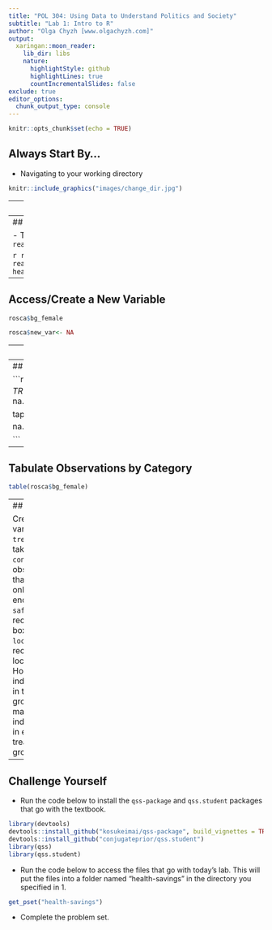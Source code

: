 ```yaml
---
title: "POL 304: Using Data to Understand Politics and Society"
subtitle: "Lab 1: Intro to R"
author: "Olga Chyzh [www.olgachyzh.com]"
output:
  xaringan::moon_reader:
    lib_dir: libs
    nature:
      highlightStyle: github
      highlightLines: true
      countIncrementalSlides: false
exclude: true
editor_options:
  chunk_output_type: console
---
```


```r
knitr::opts_chunk$set(echo = TRUE)
```


## Always Start By...

- Navigating to your working directory 
```r
knitr::include_graphics("images/change_dir.jpg")
```

---
## And ...

- Setting your directory
```r
knitr::include_graphics("images/set_dir.jpg")
```

---
## Open Data Files

- To open `.csv` files, use `read.csv`

```r
rosca<-read.csv('./data/rosca.csv', header=TRUE)
```


---
## Access/Create a New Variable

```r
rosca$bg_female

rosca$new_var<- NA
```
---
## Subset Rows by Value

Suppose you want to see the values of the `fol2_amtinvest` variable only for women.

```r
rosca$fol2_amtinvest[rosca$bg_female==1]

##Or create a copy of the dataset that only includes women:
rosca1<- rosca$fol2_amtinvest[rosca$bg_female==1]
```
---
## Calculate the Mean

```r
mean(rosca$fol2_amtinvest, na.rm=TRUE)
mean(rosca$fol2_amtinvest[rosca$bg_female==1], na.rm=TRUE)

tapply(rosca$fol2_amtinvest, rosca$bg_female,mean, na.rm=TRUE)

```
---

## Tabulate Observations by Category


```r
table(rosca$bg_female)
```


---
## Your Turn

Create a single variable `treatment` that takes the value `control` for observations that received only encouragement, `safebox` if received a safe box, and `lockbox` if receiving a locked box. How many individuals are in the control group? How many individuals are in each of the treatment groups?

---
## Challenge Yourself

- Run the code below to install the `qss-package` and `qss.student` packages that go with the textbook.

```r
library(devtools)
devtools::install_github("kosukeimai/qss-package", build_vignettes = TRUE)
devtools::install_github("conjugateprior/qss.student")
library(qss)
library(qss.student)
```

- Run the code below to access the files that go with today's lab. This will put the files into a folder named "health-savings" in the directory you specified in 1.

```r
get_pset("health-savings")
```

- Complete the problem set.

